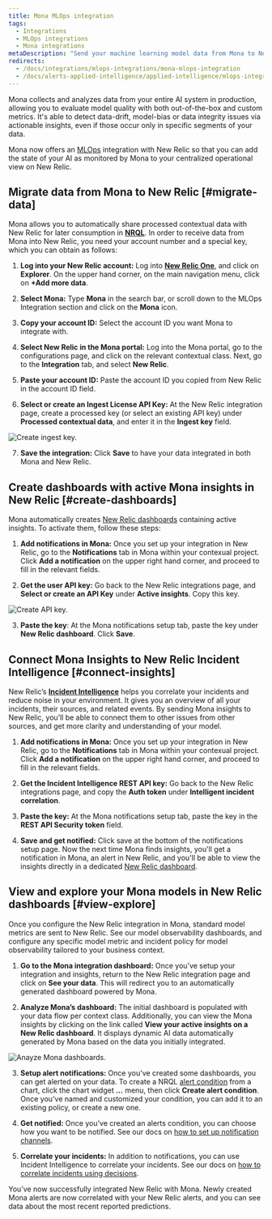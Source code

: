 ```yaml
---
title: Mona MLOps integration
tags:
  - Integrations
  - MLOps integrations
  - Mona integrations
metaDescription: "Send your machine learning model data from Mona to New Relic to understand your model's performance."
redirects:
  - /docs/integrations/mlops-integrations/mona-mlops-integration
  - /docs/alerts-applied-intelligence/applied-intelligence/mlops-integrations/mona-mlops-integration
---
```


Mona collects and analyzes data from your entire AI system in production, allowing you to evaluate model quality with both out-of-the-box and custom metrics. It's able to detect data-drift, model-bias or data integrity issues via actionable insights, even if those occur only in specific segments of your data. 

Mona now offers an [MLOps](/docs/alerts-applied-intelligence/mlops/get-started/intro-mlops/) integration with New Relic so that you can add the state of your AI as monitored by Mona to your centralized operational view on New Relic.

## Migrate data from Mona to New Relic [#migrate-data] 

Mona allows you to automatically share processed contextual data with New Relic for later consumption in **[NRQL](/docs/query-your-data/nrql-new-relic-query-language/get-started/nrql-syntax-clauses-functions/)**. In order to receive data from Mona into New Relic, you need your account number and a special key, which you can obtain as follows:

1. **Log into your New Relic account:** Log into **[New Relic One](https://one.newrelic.com)**, and click on **Explorer**. On the upper hand corner, on the main navigation menu, click on **+Add more data**.

2. **Select Mona:** Type **Mona** in the search bar, or scroll down to the MLOps Integration section and click on the **Mona** icon.  

3. **Copy your account ID:** Select the account ID you want Mona to integrate with.

4. **Select New Relic in the Mona portal:** Log into the Mona portal, go to the configurations page, and click on the relevant contextual class. Next, go to the **Integration** tab, and select **New Relic**. 

5. **Paste your account ID:** Paste the account ID you copied from New Relic in the account ID field.

6. **Select or create an Ingest License API Key:** At the New Relic integration page, create a processed key (or select an existing API key) under **Processed contextual data**, and enter it in the **Ingest key** field.

![Create ingest key.](./images/mona01.png "Create ingest key")

7. **Save the integration:** Click **Save** to have your data integrated in both Mona and New Relic. 

## Create dashboards with active Mona insights in New Relic [#create-dashboards]

Mona automatically creates [New Relic dashboards](/docs/query-your-data/explore-query-data/dashboards/introduction-dashboards/) containing active insights. To activate them, follow these steps:

1. **Add notifications in Mona:** Once you set up your integration in New Relic, go to the **Notifications** tab in Mona within your contexual project. Click **Add a notification** on the upper right hand corner, and proceed to fill in the relevant fields. 

2. **Get the user API key:** Go back to the New Relic integrations page, and **Select or create an API Key** under **Active insights**. Copy this key. 

![Create API key.](./images/mona02.png "Create API key")

3. **Paste the key**: At the Mona notifications setup tab, paste the key under **New Relic dashboard**. Click **Save**.

## Connect Mona Insights to New Relic Incident Intelligence [#connect-insights]

New Relic’s **[Incident Intelligence](/docs/alerts-applied-intelligence/applied-intelligence/incident-intelligence/get-started-incident-intelligence/#get-started)** helps you correlate your incidents and reduce noise in your environment. It gives you an overview of all your incidents, their sources, and related events. By sending Mona insights to New Relic, you’ll be able to connect them to other issues from other sources, and get more clarity and understanding of your model.

1. **Add notifications in Mona:** Once you set up your integration in New Relic, go to the **Notifications** tab in Mona within your contexual project. Click **Add a notification** on the upper right hand corner, and proceed to fill in the relevant fields. 

2. **Get the Incident Intelligence REST API key:** Go back to the New Relic integrations page, and copy the **Auth token** under **Intelligent incident correlation**. 

3. **Paste the key:** At the Mona notifications setup tab, paste the key in the **REST API Security token** field. 

4. **Save and get notified:** Click save at the bottom of the notifications setup page. Now the next time Mona finds insights, you'll get a notification in Mona, an alert in New Relic, and you'll be able to view the insights directly in a dedicated [New Relic dashboard](/docs/query-your-data/explore-query-data/dashboards/introduction-dashboards/).

## View and explore your Mona models in New Relic dashboards [#view-explore]

Once you configure the New Relic integration in Mona, standard model metrics are sent to New Relic. See our model observability dashboards, and configure any specific model metric and incident policy for model observability tailored to your business context. 

1. **Go to the Mona integration dashboard:** Once you’ve setup your integration and insights, return to the New Relic integration page and click on **See your data**. This will redirect you to an automatically generated dashboard powered by Mona.

2. **Analyze Mona’s dashboard:** The initial dashboard is populated with your data flow per context class. Additionally, you can view the Mona insights by clicking on the link called **View your active insights on a New Relic dashboard**. It displays dynamic AI data automatically generated by Mona based on the data you initially integrated.

![Anayze Mona dashboards.](./images/mona03.png "Anayze Mona dashboards")

3. **Setup alert notifications:** Once you've created some dashboards, you can get alerted on your data. To create a NRQL [alert condition](/docs/alerts-applied-intelligence/new-relic-alerts/alert-conditions/create-alert-conditions/) from a chart, click the chart widget **...** menu, then click **Create alert condition**. Once you've named and customized your condition, you can add it to an existing policy, or create a new one.

4. **Get notified:** Once you've created an alerts condition, you can choose how you want to be notified. See our docs on [how to set up notification channels](/docs/alerts-applied-intelligence/new-relic-alerts/alert-notifications/notification-channels-control-where-send-alerts/).

5. **Correlate your incidents:** In addition to notifications, you can use Incident Intelligence to correlate your incidents. See our docs on [how to correlate incidents using decisions](/docs/alerts-applied-intelligence/applied-intelligence/incident-intelligence/change-applied-intelligence-correlation-logic-decisions/).

You’ve now successfully integrated New Relic with Mona. Newly created Mona alerts are now correlated with your New Relic alerts, and you can see data about the most recent reported predictions. 



